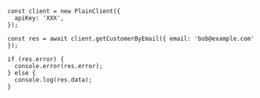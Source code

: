```tsx
const client = new PlainClient({
  apiKey: 'XXX',
});

const res = await client.getCustomerByEmail({ email: 'bob@example.com' });

if (res.error) {
  console.error(res.error);
} else {
  console.log(res.data);
}
```
